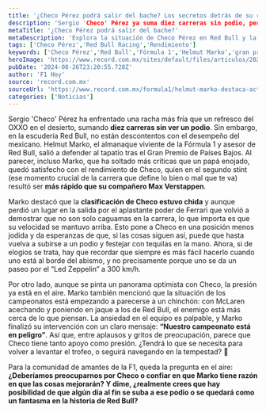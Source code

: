 ```yaml
---
title: '¿Checo Pérez podrá salir del bache? Los secretos detrás de su racha fría'
description: 'Sergio 'Checo' Pérez ya suma diez carreras sin podio, pero Red Bull y Helmut Marko creen en su regreso. ¿Podrá volver a celebrar en el podio?'
metaTitle: '¿Checo Pérez podrá salir del bache?'
metaDescription: 'Explora la situación de Checo Pérez en Red Bull y la presión que enfrenta. ¿Habrá esperanza de un regreso triunfal?'
tags: ['Checo Pérez','Red Bull Racing','Rendimiento']
keywords: ['Checo Pérez','Red Bull','Fórmula 1','Helmut Marko','gran premio']
heroImage: 'https://www.record.com.mx/sites/default/files/articulos/2024/08/25/nldksndo.jpg'
pubDate: '2024-08-26T23:20:55.728Z'
author: 'F1 Hoy'
source: 'record.com.mx'
sourceUrl: 'https://www.record.com.mx/formula1/helmut-marko-destaca-actuacion-de-checo-perez-fue-mas-rapido-que-verstappen'
categories: ['Noticias']
---
```

Sergio 'Checo' Pérez ha enfrentado una racha más fría que un refresco del OXXO en el desierto, sumando **diez carreras sin ver un podio**. Sin embargo, en la escudería Red Bull, no están descontentos con el desempeño del mexicano. Helmut Marko, el almanaque viviente de la Fórmula 1 y asesor de Red Bull, salió a defender al tapatío tras el Gran Premio de Países Bajos. Al parecer, incluso Marko, que ha soltado más críticas que un papá enojado, quedó satisfecho con el rendimiento de Checo, quien en el segundo stint (ese momento crucial de la carrera que define lo bien o mal que te va) resultó ser **más rápido que su compañero Max Verstappen**. 

Marko destacó que la **clasificación de Checo estuvo chida** y aunque perdió un lugar en la salida por el aplastante poder de Ferrari que volvió a demostrar que no son solo caguamas en la carrera, lo que importa es que su velocidad se mantuvo arriba. Esto pone a Checo en una posición menos jodida y da esperanzas de que, si las cosas siguen así, puede que hasta vuelva a subirse a un podio y festejar con tequilas en la mano. Ahora, si de elogios se trata, hay que recordar que siempre es más fácil hacerlo cuando uno está al borde del abismo, y no precisamente porque uno se da un paseo por el “Led Zeppelin” a 300 km/h.

Por otro lado, aunque se pinta un panorama optimista con Checo, la presión ya está en el aire. Marko también mencionó que la situación de los campeonatos está empezando a parecerse a un chinchón: con McLaren acechando y poniendo en jaque a los de Red Bull, el enemigo está más cerca de lo que piensan. La ansiedad en el equipo es palpable, y Marko finalizó su intervención con un claro mensaje: **“Nuestro campeonato está en peligro”**. Así que, entre aplausos y gritos de preocupación, parece que Checo tiene tanto apoyo como presión. ¿Tendrá lo que se necesita para volver a levantar el trofeo, o seguirá navegando en la tempestad? 🤔

Para la comunidad de amantes de la F1, queda la pregunta en el aire: **¿Deberíamos preocuparnos por Checo o confiar en que Marko tiene razón en que las cosas mejorarán? Y dime, ¿realmente crees que hay posibilidad de que algún día al fin se suba a ese podio o se quedará como un fantasma en la historia de Red Bull?**


